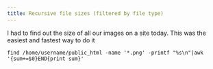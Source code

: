 ```yaml
---
title: Recursive file sizes (filtered by file type)
---
```

I had to find out the size of all our images on a site today. This was the easiest and fastest way to do it  

```
find /home/username/public_html -name '*.png' -printf "%s\n"|awk '{sum+=$0}END{print sum}'
```
